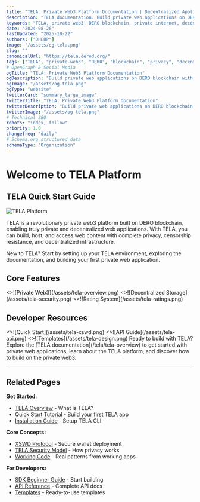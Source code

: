 ```yaml
---
title: "TELA: Private Web3 Platform Documentation | Decentralized Applications on DERO"
description: "TELA documentation. Build private web applications on DERO blockchain with complete privacy and decentralized infrastructure. Learn XSWD protocol and deploy censorship-resistant apps."
keywords: "TELA, private web3, DERO blockchain, private internet, decentralized web, privacy platform, XSWD protocol, private applications, blockchain privacy, decentralized storage, censorship resistant, TELA documentation, privacy protocol, secure web platform, blockchain development, private web, web3 privacy, decentralized hosting, private browsing"
date: "2024-08-26"
lastUpdated: "2025-10-22"
authors: ["DHEBP"]
image: "/assets/og-tela.png"
slug: ""
canonicalUrl: "https://tela.derod.org/"
tags: ["TELA", "private-web3", "DERO", "blockchain", "privacy", "decentralized-web", "documentation"]
# OpenGraph & Social Media
ogTitle: "TELA: Private Web3 Platform Documentation"
ogDescription: "Build private web applications on DERO blockchain with complete privacy and decentralized infrastructure."
ogImage: "/assets/og-tela.png"
ogType: "website"
twitterCard: "summary_large_image"
twitterTitle: "TELA: Private Web3 Platform Documentation"
twitterDescription: "Build private web applications on DERO blockchain with complete privacy and decentralized infrastructure."
twitterImage: "/assets/og-tela.png"
# Technical SEO
robots: "index, follow"
priority: 1.0
changefreq: "daily"
# Schema.org structured data
schemaType: "Organization"
---
```



# Welcome to TELA Platform
## TELA Quick Start Guide
![TELA Platform](/assets/what-is-TELA.png)

TELA is a revolutionary private web3 platform built on DERO blockchain, enabling truly private and decentralized web applications. With TELA, you can build, host, and access web content with complete privacy, censorship resistance, and decentralized infrastructure.

<Callout emoji="💡">
  New to TELA? Start by setting up your TELA environment, exploring the documentation, and building your first private web application.
</Callout>

## Core Features

<Cards num={3}>
  <Card
    title="Decentralized Web Standard"
    href="/tela/tela-overview"
    image
  >
    <>![Private Web3](/assets/tela-overview.png)</>
  </Card>
  <Card
    title="TELA Security Model"
    href="/tela/tela-security-model"
    image
  >
    <>![Decentralized Storage](/assets/tela-security.png)</>
  </Card>
  <Card
    title="Content Rating System"
    href="/tela/tela-content-rating-system"
    image
  >
    <>![Rating System](/assets/tela-ratings.png)</>
  </Card>
</Cards>

## Developer Resources

<Cards num={3}>
  <Card image arrow title="XSWD Protocol" href="/xswd/overview">
    <>![Quick Start](/assets/tela-xswd.png)</>
  </Card>
  <Card image arrow title="Complete API Guide" href="/api-reference/complete-api-guide">
    <>![API Guide](/assets/tela-api.png)</>
  </Card>
  <Card image arrow title="Design" href="/design-reference">
    <>![Templates](/assets/tela-design.png)</>
  </Card>
</Cards>


<Callout type="info" emoji="🚀">
  Ready to build with TELA? Explore the [TELA documentation](/tela/tela-overview) to get started with private web applications, learn about the TELA platform, and discover how to build on the private web3.
</Callout>

---

## Related Pages

**Get Started:**
- [TELA Overview](/tela/overview) - What is TELA?
- [Quick Start Tutorial](/tutorials/launch-tela-site) - Build your first TELA app
- [Installation Guide](/tela-cli/installation) - Setup TELA CLI

**Core Concepts:**
- [XSWD Protocol](/xswd/overview) - Secure wallet deployment
- [TELA Security Model](/tela/tela-security-model) - How privacy works
- [Working Code](/javascript-guidelines) - Real patterns from working apps

**For Developers:**
- [SDK Beginner Guide](/sdk/beginner-guide) - Start building
- [API Reference](/api-reference/complete-api-guide) - Complete API docs
- [Templates](/templates/overview) - Ready-to-use templates
